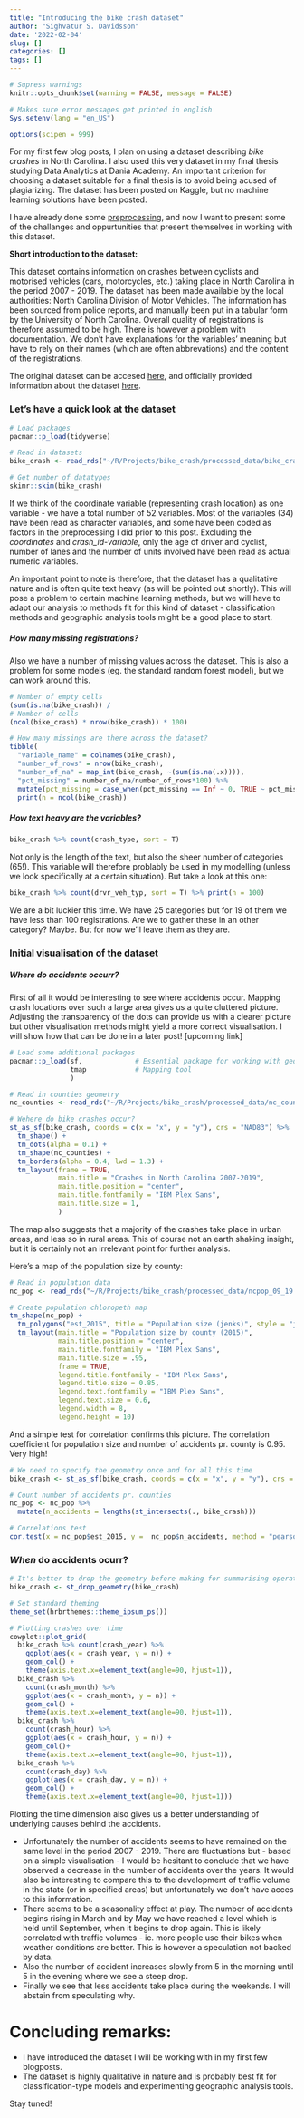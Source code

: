 ```yaml
---
title: "Introducing the bike crash dataset"
author: "Sighvatur S. Davidsson"
date: '2022-02-04'
slug: []
categories: []
tags: []
---
```


```r
# Supress warnings
knitr::opts_chunk$set(warning = FALSE, message = FALSE) 

# Makes sure error messages get printed in english
Sys.setenv(lang = "en_US")

options(scipen = 999)

```

For my first few blog posts, I plan on using a dataset describing *bike crashes* in North Carolina. I also used this very dataset in my final thesis studying Data Analytics at Dania Academy. An important criterion for choosing a dataset suitable for a final thesis is to avoid being acused of plagiarizing. The dataset has been posted on Kaggle, but no machine learning solutions have been posted. 

I have already done some [preprocessing](https://github.com/sdavidsson90/bike_crash/blob/main/code/data_preprocessing.R), and now I want to present some of the challanges and oppurtunities that present themselves in working with this dataset. 

**Short introduction to the dataset:**

This dataset contains information on crashes between cyclists and motorised vehicles (cars, motorcycles, etc.) taking place in North Carolina in the period 2007 - 2019. The dataset has been made available by the local authorities: North Carolina Division of Motor Vehicles. The information has been sourced from police reports, and manually been put in a tabular form by the University of North Carolina. Overall quality of registrations is therefore assumed to be high. There is however a problem with documentation. We don't have explanations for the variables' meaning but have to rely on their names (which are often abbrevations) and the content of the registrations.

The original dataset can be accesed [here](https://www.pedbikeinfo.org/pbcat_nc/_bicycle.cfm), and officially provided information about the dataset [here](https://www.pedbikeinfo.org/pbcat_nc/_bicycle-about.cfm).

### Let's have a quick look at the dataset
```r
# Load packages
pacman::p_load(tidyverse)

# Read in datasets
bike_crash <- read_rds("~/R/Projects/bike_crash/processed_data/bike_crash.rds")

# Get number of datatypes
skimr::skim(bike_crash)
```

If we think of the coordinate variable (representing crash location) as one variable - we have a total number of 52 variables. Most of the variables (34) have been read as character variables, and some have been coded as factors in the preprocessing I did prior to this post. Excluding the *coordinates* and *crash_id-variable*, only the age of driver and cyclist, number of lanes and the number of units involved have been read as actual numeric variables. 

An important point to note is therefore, that the dataset has a qualitative nature and is often quite text heavy (as will be pointed out shortly). This will pose a problem to certain machine learning methods, but we will have to adapt our analysis to methods fit for this kind of dataset - classification methods and geographic analysis tools might be a good place to start. 

##### How many missing registrations?
Also we have a number of missing values across the dataset. This is also a problem for some models (eg. the standard random forest model), but we can work around this. 

```r
# Number of empty cells
(sum(is.na(bike_crash)) /
# Number of cells
(ncol(bike_crash) * nrow(bike_crash)) * 100)

# How many missings are there across the dataset?
tibble(
  "variable_name" = colnames(bike_crash),
  "number_of_rows" = nrow(bike_crash),
  "number_of_na" = map_int(bike_crash, ~(sum(is.na(.x)))),
  "pct_missing" = number_of_na/number_of_rows*100) %>% 
  mutate(pct_missing = case_when(pct_missing == Inf ~ 0, TRUE ~ pct_missing)) %>% 
  print(n = ncol(bike_crash))
```

##### How text heavy are the variables?

```r
bike_crash %>% count(crash_type, sort = T) 
```

Not only is the length of the text, but also the sheer number of categories (65!). This variable will therefore problably be used in my modelling (unless we look specifically at a certain situation). But take a look at this one:

```r
bike_crash %>% count(drvr_veh_typ, sort = T) %>% print(n = 100)
```

We are a bit luckier this time. We have 25 categories but for 19 of them we have less than 100 registrations. Are we to gather these in an other category? Maybe. But for now we'll leave them as they are. 

### Initial visualisation of the dataset

##### *Where* do accidents occurr?

First of all it would be interesting to see where accidents occur. Mapping crash locations over such a large area gives us a quite cluttered picture. Adjusting the transparency of the dots can provide us with a clearer picture but other visualisation methods might yield a more correct visualisation. I will show how that can be done in a later post! [upcoming link] 

```r
# Load some additional packages
pacman::p_load(sf,             # Essential package for working with geographic data
               tmap            # Mapping tool
               )

# Read in counties geometry
nc_counties <- read_rds("~/R/Projects/bike_crash/processed_data/nc_counties_geom.rds")

# Wehere do bike crashes occur?
st_as_sf(bike_crash, coords = c(x = "x", y = "y"), crs = "NAD83") %>%
  tm_shape() + 
  tm_dots(alpha = 0.1) + 
  tm_shape(nc_counties) + 
  tm_borders(alpha = 0.4, lwd = 1.3) + 
  tm_layout(frame = TRUE,
            main.title = "Crashes in North Carolina 2007-2019", 
            main.title.position = "center",
            main.title.fontfamily = "IBM Plex Sans",
            main.title.size = 1,
            ) 
```


The map also suggests that a majority of the crashes take place in urban areas, and less so in rural areas. This of course not an earth shaking insight, but it is certainly not an irrelevant point for further analysis. 

Here's a map of the population size by county:

```r
# Read in population data
nc_pop <- read_rds("~/R/Projects/bike_crash/processed_data/ncpop_09_19.rds") %>% st_as_sf()

# Create population chloropeth map
tm_shape(nc_pop) +
  tm_polygons("est_2015", title = "Population size (jenks)", style = "jenks") + 
  tm_layout(main.title = "Population size by county (2015)", 
            main.title.position = "center",
            main.title.fontfamily = "IBM Plex Sans",
            main.title.size = .95,
            frame = TRUE,
            legend.title.fontfamily = "IBM Plex Sans",
            legend.title.size = 0.85,
            legend.text.fontfamily = "IBM Plex Sans",
            legend.text.size = 0.6,
            legend.width = 8,
            legend.height = 10) 
```

And a simple test for correlation confirms this picture. The correlation coefficient for population size and number of accidents pr. county is 0.95. Very high!

```r
# We need to specify the geometry once and for all this time
bike_crash <- st_as_sf(bike_crash, coords = c(x = "x", y = "y"), crs = "NAD83")

# Count number of accidents pr. counties
nc_pop <- nc_pop %>% 
  mutate(n_accidents = lengths(st_intersects(., bike_crash)))

# Correlations test 
cor.test(x = nc_pop$est_2015, y =  nc_pop$n_accidents, method = "pearson")

```
### *When* do accidents ocurr?

```r
# It's better to drop the geometry before making for summarising operations. This speeds up the process significantly!
bike_crash <- st_drop_geometry(bike_crash)

# Set standard theming
theme_set(hrbrthemes::theme_ipsum_ps())

# Plotting crashes over time
cowplot::plot_grid(
  bike_crash %>% count(crash_year) %>% 
    ggplot(aes(x = crash_year, y = n)) + 
    geom_col() + 
    theme(axis.text.x=element_text(angle=90, hjust=1)),
  bike_crash %>% 
    count(crash_month) %>% 
    ggplot(aes(x = crash_month, y = n)) + 
    geom_col() + 
    theme(axis.text.x=element_text(angle=90, hjust=1)),
  bike_crash %>% 
    count(crash_hour) %>% 
    ggplot(aes(x = crash_hour, y = n)) + 
    geom_col()+ 
    theme(axis.text.x=element_text(angle=90, hjust=1)),
  bike_crash %>% 
    count(crash_day) %>% 
    ggplot(aes(x = crash_day, y = n)) + 
    geom_col() + 
    theme(axis.text.x=element_text(angle=90, hjust=1)))
```

Plotting the time dimension also gives us a better understanding of underlying causes behind the accidents. 

- Unfortunately the number of accidents seems to have remained on the same level in the period 2007 - 2019. There are fluctuations but - based on a simple visualisation - I would be hesitant to conclude that we have observed a decrease in the number of accidents over the years. It would also be interesting to compare this to the development of traffic volume in the state (or in specified areas) but unfortunately we don't have acces to this information. 
- There seems to be a seasonality effect at play. The number of accidents begins rising in March and by May we have reached a level which is held until September, when it begins to drop again. This is likely correlated with traffic volumes - ie. more people use their bikes when weather conditions are better. This is however a speculation not backed by data.
- Also the number of accident increases slowly from 5 in the morning until 5 in the evening where we see a steep drop. 
- Finally we see that less accidents take place during the weekends. I will abstain from speculating why. 

# Concluding remarks:
- I have introduced the dataset I will be working with in my first few blogposts.
- The dataset is highly qualitative in nature and is probably best fit for classification-type models and experimenting geographic analysis tools.

Stay tuned!